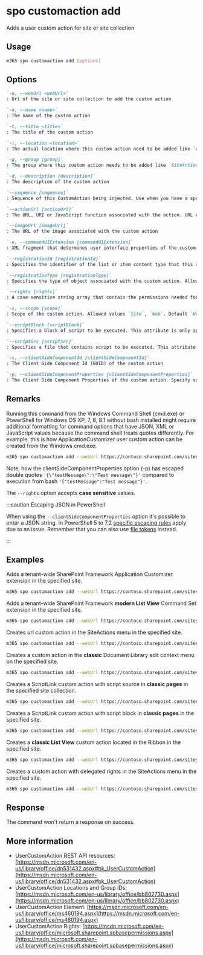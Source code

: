 
# spo customaction add

Adds a user custom action for site or site collection

## Usage

```sh
m365 spo customaction add [options]
```

## Options

```md definition-list
`-u, --webUrl <webUrl>`
: Url of the site or site collection to add the custom action

`-n, --name <name>`
: The name of the custom action

`-t, --title <title>`
: The title of the custom action

`-l, --location <location>`
: The actual location where this custom action need to be added like `CommandUI.Ribbon`

`-g, --group [group]`
: The group where this custom action needs to be added like `SiteActions`

`-d, --description [description]`
: The description of the custom action

`--sequence [sequence]`
: Sequence of this CustomAction being injected. Use when you have a specific sequence with which to have multiple CustomActions being added to the page

`--actionUrl [actionUrl]`
: The URL, URI or JavaScript function associated with the action. URL example `~site/_layouts/sampleurl.aspx` or `~sitecollection/_layouts/sampleurl.aspx`

`--imageUrl [imageUrl]`
: The URL of the image associated with the custom action

`-e, --commandUIExtension [commandUIExtension]`
: XML fragment that determines user interface properties of the custom action

`--registrationId [registrationId]`
: Specifies the identifier of the list or item content type that this action is associated with, or the file type or programmatic identifier

`--registrationType [registrationType]`
: Specifies the type of object associated with the custom action. Allowed values `None`, `List`, `ContentType`, `ProgId`, `FileType`. Default `None`

`--rights [rights]`
: A case sensitive string array that contain the permissions needed for the custom action. Allowed values `EmptyMask`, `ViewListItems`, `AddListItems`, `EditListItems`, `DeleteListItems`, `ApproveItems`, `OpenItems`, `ViewVersions`, `DeleteVersions`, `CancelCheckout`, `ManagePersonalViews`, `ManageLists`, `ViewFormPages`, `AnonymousSearchAccessList`, `Open`, `ViewPages`, `AddAndCustomizePages`, `ApplyThemeAndBorder`, `ApplyStyleSheets`, `ViewUsageData`, `CreateSSCSite`, `ManageSubwebs`, `CreateGroups`, `ManagePermissions`, `BrowseDirectories`, `BrowseUserInfo`, `AddDelPrivateWebParts`, `UpdatePersonalWebParts`, `ManageWeb`, `AnonymousSearchAccessWebLists`, `UseClientIntegration`, `UseRemoteAPIs`, `ManageAlerts`, `CreateAlerts`, `EditMyUserInfo`, `EnumeratePermissions`, `FullMask`. Default `EmptyMask`

`-s, --scope [scope]`
: Scope of the custom action. Allowed values `Site`, `Web`. Default `Web`

`--scriptBlock [scriptBlock]`
: Specifies a block of script to be executed. This attribute is only applicable when the Location attribute is set to ScriptLink

`--scriptSrc [scriptSrc]`
: Specifies a file that contains script to be executed. This attribute is only applicable when the Location attribute is set to ScriptLink

`-c, --clientSideComponentId [clientSideComponentId]`
: The Client Side Component Id (GUID) of the custom action

`-p, --clientSideComponentProperties [clientSideComponentProperties]`
: The Client Side Component Properties of the custom action. Specify values as a JSON string : `'{"testMessage":"Test message"}'`
```

<Global />

## Remarks

Running this command from the Windows Command Shell (cmd.exe) or PowerShell for Windows OS XP, 7, 8, 8.1 without bash installed might require additional formatting for command options that have JSON, XML or JavaScript values because the command shell treats quotes differently. For example, this is how ApplicationCustomizer user custom action can be created from the Windows cmd.exe:

```sh
m365 spo customaction add --webUrl https://contoso.sharepoint.com/sites/test --title "YourAppCustomizer" --name "YourName" --location "ClientSideExtension.ApplicationCustomizer" --clientSideComponentId b41916e7-e69d-467f-b37f-ff8ecf8f99f2 --clientSideComponentProperties '{\"testMessage\":\"Test message\"}'
```

Note, how the clientSideComponentProperties option (-p) has escaped double quotes `'{\"testMessage\":\"Test message\"}'` compared to execution from bash `'{"testMessage":"Test message"}'`.

The `--rights` option accepts **case sensitive** values.

:::caution Escaping JSON in PowerShell

When using the `--clientSideComponentProperties` option it's possible to enter a JSON string. In PowerShell 5 to 7.2 [specific escaping rules](./../../../user-guide/using-cli.mdx#escaping-double-quotes-in-powershell) apply due to an issue. Remember that you can also use [file tokens](./../../../user-guide/using-cli.mdx#passing-complex-content-into-cli-options) instead.

:::

## Examples

Adds a tenant-wide SharePoint Framework Application Customizer extension in the specified site.

```sh
m365 spo customaction add --webUrl https://contoso.sharepoint.com/sites/test --title "YourAppCustomizer" --name "YourName" --location "ClientSideExtension.ApplicationCustomizer" --clientSideComponentId b41916e7-e69d-467f-b37f-ff8ecf8f99f2 --clientSideComponentProperties '{"testMessage":"Test message"}'
```

Adds a tenant-wide SharePoint Framework **modern List View** Command Set extension in the specified site.

```sh
m365 spo customaction add --webUrl https://contoso.sharepoint.com/sites/test --title "YourCommandSet" --name "YourName" --location "ClientSideExtension.ListViewCommandSet" --clientSideComponentId db3e6e35-363c-42b9-a254-ca661e437848 --clientSideComponentProperties '{"sampleTextOne":"One item is selected in the list.", "sampleTextTwo":"This command is always visible."}' --registrationId 100 --registrationType List
```

Creates url custom action in the SiteActions menu in the specified site.

```sh
m365 spo customaction add --webUrl https://contoso.sharepoint.com/sites/test --title "YourTitle" --name "YourName" --location "Microsoft.SharePoint.StandardMenu" --group "SiteActions" --actionUrl "~site/SitePages/Home.aspx" --sequence 100
```

Creates a custom action in the **classic** Document Library edit context menu on the specified site.

```sh
m365 spo customaction add --webUrl https://contoso.sharepoint.com/sites/test --title "YourTitle" --name "YourName" --location "EditControlBlock" --actionUrl "javascript:(function(){ return console.log('CLI for Microsoft 365 rocks!'); })();" --registrationId 101 --registrationType List
```

Creates a ScriptLink custom action with script source in **classic pages** in the specified site collection.

```sh
m365 spo customaction add --webUrl https://contoso.sharepoint.com/sites/test --title "YourTitle" --name "YourName" --location "ScriptLink" --scriptSrc "~sitecollection/SiteAssets/YourScript.js" --sequence 101 --scope Site
```

Creates a ScriptLink custom action with script block in **classic pages** in the specified site.

```sh
m365 spo customaction add --webUrl https://contoso.sharepoint.com/sites/test --title "YourTitle" --name "YourName" --location "ScriptLink" --scriptBlock "(function(){ return console.log('Hello CLI for Microsoft 365!'); })();" --sequence 102
```

Creates a **classic List View** custom action located in the Ribbon in the specified site.

```sh
m365 spo customaction add --webUrl https://contoso.sharepoint.com/sites/test --title "YourTitle" --name "YourName" --location "CommandUI.Ribbon" --commandUIExtension '<CommandUIExtension><CommandUIDefinitions><CommandUIDefinition Location="Ribbon.List.Share.Controls._children"><Button Id="Ribbon.List.Share.GetItemsCountButton" Alt="Get list items count" Sequence="11" Command="Invoke_GetItemsCountButtonRequest" LabelText="Get Items Count" TemplateAlias="o1" Image32by32="_layouts/15/images/placeholder32x32.png" Image16by16="_layouts/15/images/placeholder16x16.png" /></CommandUIDefinition></CommandUIDefinitions><CommandUIHandlers><CommandUIHandler Command="Invoke_GetItemsCountButtonRequest" CommandAction="javascript: alert(ctx.TotalListItems);" EnabledScript="javascript: function checkEnable() { return (true);} checkEnable();"/></CommandUIHandlers></CommandUIExtension>'
```

Creates a custom action with delegated rights in the SiteActions menu in the specified site.

```sh
m365 spo customaction add --webUrl https://contoso.sharepoint.com/sites/test --title "YourTitle" --name "YourName" --location "Microsoft.SharePoint.StandardMenu" --group "SiteActions" --actionUrl "~site/SitePages/Home.aspx" --rights "AddListItems,DeleteListItems,ManageLists"
```

## Response

The command won't return a response on success.

## More information

- UserCustomAction REST API resources: [https://msdn.microsoft.com/en-us/library/office/dn531432.aspx#bk_UserCustomAction](https://msdn.microsoft.com/en-us/library/office/dn531432.aspx#bk_UserCustomAction)
- UserCustomAction Locations and Group IDs: [https://msdn.microsoft.com/en-us/library/office/bb802730.aspx](https://msdn.microsoft.com/en-us/library/office/bb802730.aspx)
- UserCustomAction Element: [https://msdn.microsoft.com/en-us/library/office/ms460194.aspx](https://msdn.microsoft.com/en-us/library/office/ms460194.aspx)
- UserCustomAction Rights: [https://msdn.microsoft.com/en-us/library/office/microsoft.sharepoint.spbasepermissions.aspx](https://msdn.microsoft.com/en-us/library/office/microsoft.sharepoint.spbasepermissions.aspx)
